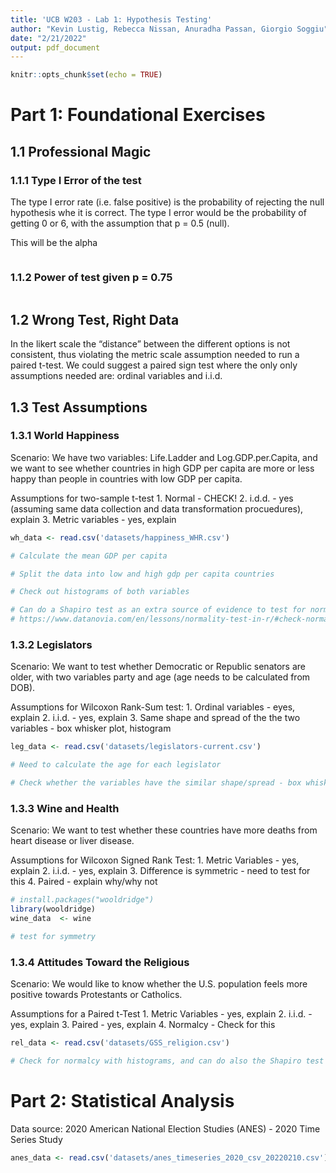 ```yaml
---
title: 'UCB W203 - Lab 1: Hypothesis Testing'
author: "Kevin Lustig, Rebecca Nissan, Anuradha Passan, Giorgio Soggiu"
date: "2/21/2022"
output: pdf_document
---
```


```r
knitr::opts_chunk$set(echo = TRUE)
```

# Part 1: Foundational Exercises

## 1.1 Professional Magic

### 1.1.1 Type I Error of the test 
The type I error rate (i.e. false positive) is the probability of rejecting the null hypothesis whe it is correct. The type I error would be the probability of getting 0 or 6, with the assumption that p = 0.5 (null). 

This will be the alpha 
```r

```

### 1.1.2 Power of test given p = 0.75

```r

```

## 1.2 Wrong Test, Right Data 
In the likert scale the "distance" between the different options is not consistent, thus violating the metric scale assumption needed to run a paired t-test. We could suggest a paired sign test where the only only assumptions needed are: ordinal variables and i.i.d. 

## 1.3 Test Assumptions

### 1.3.1 World Happiness
Scenario: We have two variables: Life.Ladder and Log.GDP.per.Capita, and we want to see whether countries in high GDP per capita are more or less happy than people in countries with low GDP per capita. 

Assumptions for two-sample t-test 
1. Normal - CHECK! 
2. i.d.d. - yes (assuming same data collection and data transformation procuedures), explain 
3. Metric variables - yes, explain 

```r
wh_data <- read.csv('datasets/happiness_WHR.csv')

# Calculate the mean GDP per capita 

# Split the data into low and high gdp per capita countries 

# Check out histograms of both variables 

# Can do a Shapiro test as an extra source of evidence to test for normalcy
# https://www.datanovia.com/en/lessons/normality-test-in-r/#check-normality-in-r
```

### 1.3.2 Legislators 

Scenario: We want to test whether Democratic or Republic senators are older, with two variables party and age (age needs to be calculated from DOB). 

Assumptions for Wilcoxon Rank-Sum test:
1. Ordinal variables - eyes, explain 
2. i.i.d. - yes, explain 
3. Same shape and spread of the the two variables - box whisker plot, histogram 

```r
leg_data <- read.csv('datasets/legislators-current.csv')

# Need to calculate the age for each legislator 

# Check whether the variables have the similar shape/spread - box whisker plot or histogram 
```

### 1.3.3 Wine and Health 

Scenario: We want to test whether these countries have more deaths from heart disease or liver disease.

Assumptions for Wilcoxon Signed Rank Test:
1. Metric Variables - yes, explain 
2. i.i.d. - yes, explain 
3. Difference is symmetric - need to test for this
4. Paired - explain why/why not
```r
# install.packages("wooldridge")
library(wooldridge)
wine_data  <- wine

# test for symmetry 

```

### 1.3.4 Attitudes Toward the Religious 

Scenario: We would like to know whether the U.S. population feels more positive towards Protestants or Catholics. 

Assumptions for a Paired t-Test
1. Metric Variables - yes, explain 
2. i.i.d. - yes, explain 
3. Paired - yes, explain 
4. Normalcy - Check for this 
```r
rel_data <- read.csv('datasets/GSS_religion.csv')

# Check for normalcy with histograms, and can do also the Shapiro test 
```

# Part 2: Statistical Analysis

Data source: 2020 American National Election Studies (ANES) - 2020 Time Series Study 

```r
anes_data <- read.csv('datasets/anes_timeseries_2020_csv_20220210.csv')
```